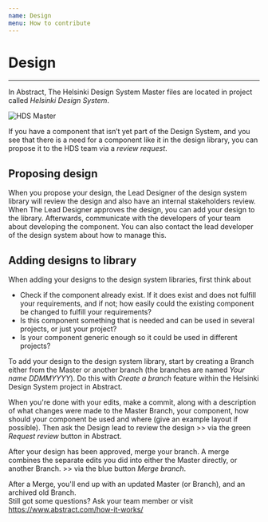 ```yaml
---
name: Design
menu: How to contribute
---
```


# Design

---

In Abstract, The Helsinki Design System Master files are located in project called _Helsinki Design System_.

![HDS Master](../../static/hds-master.png "HDS Master")

If you have a component that isn’t yet part of the Design System, and you see that there is a need for a component like it in the design library, you can propose it to the HDS team via a _review request_.

## Proposing design

When you propose your design, the Lead Designer of the design system library will review the design and also have an internal stakeholders review. When The Lead Designer approves the design, you can add your design to the library. Afterwards, communicate with the developers of your team about developing the component. You can also contact the lead developer of the design system about how to manage this.

## Adding designs to library

When adding your designs to the design system libraries, first think about

- Check if the component already exist. If it does exist and does not fulfill your requirements, and if not; how easily could the existing component be changed to fulfill your requirements?
- Is this component something that is needed and can be used in several projects, or just your project?
- Is your component generic enough so it could be used in different projects?

To add your design to the design system library, start by creating a Branch either from the Master or another branch (the branches are named _Your name DDMMYYYY_). Do this with _Create a branch_ feature within the Helsinki Design System project in Abstract.

When you're done with your edits, make a commit, along with a description of what changes were made to the Master Branch, your component, how should your component be used and where (give an example layout if possible). Then ask the Design lead to review the design >> via the green _Request review_ button in Abstract.

After your design has been approved, merge your branch. A merge combines the separate edits you did into either the Master directly, or another Branch. >> via the blue button _Merge branch_.

After a Merge, you'll end up with an updated Master (or Branch), and an archived old Branch.  
Still got some questions? Ask your team member or visit https://www.abstract.com/how-it-works/
